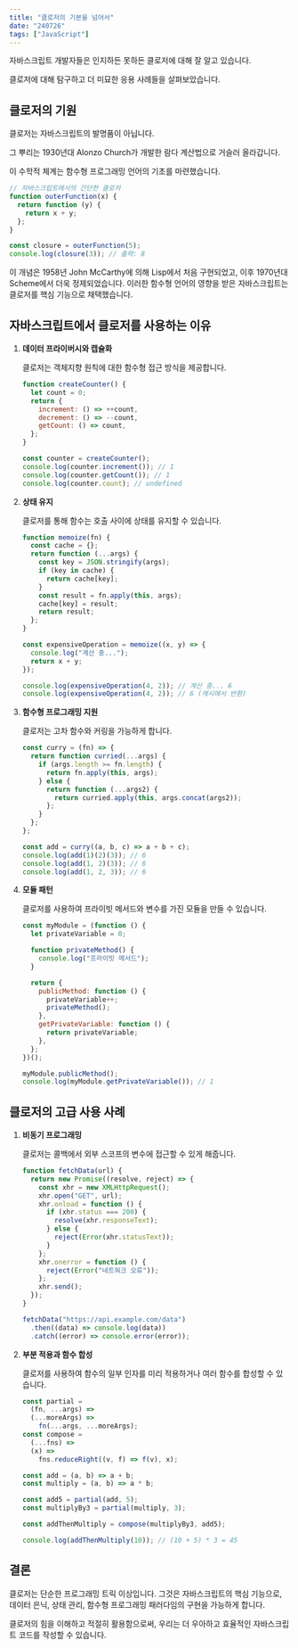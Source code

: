 ```yaml
---
title: "클로저의 기본을 넘어서"
date: "240726"
tags: ["JavaScript"]
---
```


자바스크립트 개발자들은 인지하든 못하든 클로저에 대해 잘 알고 있습니다.

클로저에 대해 탐구하고 더 미묘한 응용 사례들을 살펴보았습니다.

## 클로저의 기원

클로저는 자바스크립트의 발명품이 아닙니다.

그 뿌리는 1930년대 Alonzo Church가 개발한 람다 계산법으로 거슬러 올라갑니다.

이 수학적 체계는 함수형 프로그래밍 언어의 기초를 마련했습니다.

```javascript
// 자바스크립트에서의 간단한 클로저
function outerFunction(x) {
  return function (y) {
    return x + y;
  };
}

const closure = outerFunction(5);
console.log(closure(3)); // 출력: 8
```

이 개념은 1958년 John McCarthy에 의해 Lisp에서 처음 구현되었고, 이후 1970년대 Scheme에서 더욱 정제되었습니다. 이러한 함수형 언어의 영향을 받은 자바스크립트는 클로저를 핵심 기능으로 채택했습니다.

## 자바스크립트에서 클로저를 사용하는 이유

1. **데이터 프라이버시와 캡슐화**

   클로저는 객체지향 원칙에 대한 함수형 접근 방식을 제공합니다.

   ```javascript
   function createCounter() {
     let count = 0;
     return {
       increment: () => ++count,
       decrement: () => --count,
       getCount: () => count,
     };
   }

   const counter = createCounter();
   console.log(counter.increment()); // 1
   console.log(counter.getCount()); // 1
   console.log(counter.count); // undefined
   ```

2. **상태 유지**

   클로저를 통해 함수는 호출 사이에 상태를 유지할 수 있습니다.

   ```javascript
   function memoize(fn) {
     const cache = {};
     return function (...args) {
       const key = JSON.stringify(args);
       if (key in cache) {
         return cache[key];
       }
       const result = fn.apply(this, args);
       cache[key] = result;
       return result;
     };
   }

   const expensiveOperation = memoize((x, y) => {
     console.log("계산 중...");
     return x + y;
   });

   console.log(expensiveOperation(4, 2)); // 계산 중... 6
   console.log(expensiveOperation(4, 2)); // 6 (캐시에서 반환)
   ```

3. **함수형 프로그래밍 지원**

   클로저는 고차 함수와 커링을 가능하게 합니다.

   ```javascript
   const curry = (fn) => {
     return function curried(...args) {
       if (args.length >= fn.length) {
         return fn.apply(this, args);
       } else {
         return function (...args2) {
           return curried.apply(this, args.concat(args2));
         };
       }
     };
   };

   const add = curry((a, b, c) => a + b + c);
   console.log(add(1)(2)(3)); // 6
   console.log(add(1, 2)(3)); // 6
   console.log(add(1, 2, 3)); // 6
   ```

4. **모듈 패턴**

   클로저를 사용하여 프라이빗 메서드와 변수를 가진 모듈을 만들 수 있습니다.

   ```javascript
   const myModule = (function () {
     let privateVariable = 0;

     function privateMethod() {
       console.log("프라이빗 메서드");
     }

     return {
       publicMethod: function () {
         privateVariable++;
         privateMethod();
       },
       getPrivateVariable: function () {
         return privateVariable;
       },
     };
   })();

   myModule.publicMethod();
   console.log(myModule.getPrivateVariable()); // 1
   ```

## 클로저의 고급 사용 사례

1. **비동기 프로그래밍**

   클로저는 콜백에서 외부 스코프의 변수에 접근할 수 있게 해줍니다.

   ```javascript
   function fetchData(url) {
     return new Promise((resolve, reject) => {
       const xhr = new XMLHttpRequest();
       xhr.open("GET", url);
       xhr.onload = function () {
         if (xhr.status === 200) {
           resolve(xhr.responseText);
         } else {
           reject(Error(xhr.statusText));
         }
       };
       xhr.onerror = function () {
         reject(Error("네트워크 오류"));
       };
       xhr.send();
     });
   }

   fetchData("https://api.example.com/data")
     .then((data) => console.log(data))
     .catch((error) => console.error(error));
   ```

2. **부분 적용과 함수 합성**

   클로저를 사용하여 함수의 일부 인자를 미리 적용하거나 여러 함수를 합성할 수 있습니다.

   ```javascript
   const partial =
     (fn, ...args) =>
     (...moreArgs) =>
       fn(...args, ...moreArgs);
   const compose =
     (...fns) =>
     (x) =>
       fns.reduceRight((v, f) => f(v), x);

   const add = (a, b) => a + b;
   const multiply = (a, b) => a * b;

   const add5 = partial(add, 5);
   const multiplyBy3 = partial(multiply, 3);

   const addThenMultiply = compose(multiplyBy3, add5);

   console.log(addThenMultiply(10)); // (10 + 5) * 3 = 45
   ```

## 결론

클로저는 단순한 프로그래밍 트릭 이상입니다. 그것은 자바스크립트의 핵심 기능으로, 데이터 은닉, 상태 관리, 함수형 프로그래밍 패러다임의 구현을 가능하게 합니다.

클로저의 힘을 이해하고 적절히 활용함으로써, 우리는 더 우아하고 효율적인 자바스크립트 코드를 작성할 수 있습니다.
